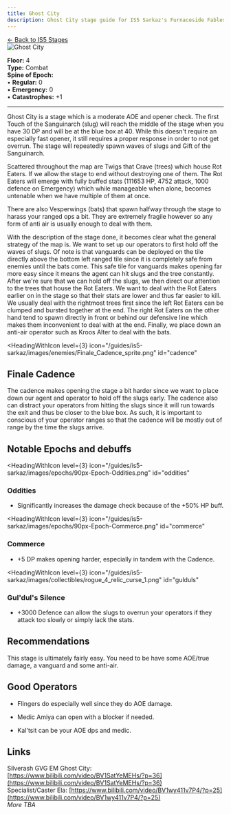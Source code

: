 ```yaml
---
title: Ghost City
description: Ghost City stage guide for IS5 Sarkaz's Furnaceside Fables
---
```


<div class="back-button-container">
  <a href="/is5-sarkaz/stages/" class="back-button">
    <span class="back-arrow">←</span>
    <span class="back-text">Back to IS5 Stages</span>
  </a>
</div>


<img src="/stages/ghost-city.png" alt="Ghost City" />

**Floor:** 4  
**Type:** Combat  
**Spine of Epoch:**<br />
• **Regular:** 0<br />
• **Emergency:** 0<br />
• **Catastrophes:** +1

---


<StrategySection title="Stage Analysis" author="Bait" defaultOpen={true}>

Ghost City is a stage which is a moderate AOE and opener check. The first Touch of the Sanguinarch (slug) will reach the middle of the stage
when you have 30 DP and will be at the blue box at 40. While this doesn't require an especially fast opener, it still requires a proper 
response in order to not get overrun. The stage will repeatedly spawn waves of slugs and Gift of the Sanguinarch.

Scattered throughout the map are Twigs that Crave (trees) which house Rot Eaters. If we allow the stage to end without destroying one of them. The Rot Eaters
will emerge with fully buffed stats (111653 HP, 4752 attack, 1000 defence on Emergency) which while manageable when alone, becomes untenable when we have multiple of them at once.

There are also Vesperwings (bats) that spawn halfway through the stage to harass your ranged ops a bit. They are extremely fragile however so any form
of anti air is usually enough to deal with them.

With the description of the stage done, it becomes clear what the general strategy of the map is. We want to set up our operators to first hold off the waves of slugs.
Of note is that vanguards can be deployed on the tile directly above the bottom left ranged tile since it is completely safe from enemies until the bats come.
This safe tile for vanguards makes opening far more easy since it means the agent can hit slugs and the tree constantly. After we're sure that we
can hold off the slugs, we then direct our attention to the trees that house the Rot Eaters. We want to deal with the Rot Eaters
earlier on in the stage so that their stats are lower and thus far easier to kill. We usually deal with the rightmost trees first since the left Rot Eaters can
be clumped and bursted together at the end. The right Rot Eaters on the other hand tend to spawn directly in front or behind our defensive line which makes them
inconvenient to deal with at the end. Finally, we place down an anti-air operator such as Kroos Alter to deal with the bats.

<HeadingWithIcon
  level={3}
  icon="/guides/is5-sarkaz/images/enemies/Finale_Cadence_sprite.png"
  id="cadence"
>
  ## Finale Cadence
</HeadingWithIcon>

The cadence makes opening the stage a bit harder since we want to place down our agent and operator to hold off the slugs early.
The cadence also can distract your operators from hitting the slugs since it will run towards the exit and thus be closer to the blue box.
As such, it is important to conscious of your operator ranges so that the cadence will be mostly out of range by the time the slugs arrive.

## Notable Epochs and debuffs

<HeadingWithIcon
  level={3}
  icon="/guides/is5-sarkaz/images/epochs/90px-Epoch-Oddities.png"
  id="oddities"
>
  ### Oddities
</HeadingWithIcon>

- Significantly increases the damage check because of the +50% HP buff.

<HeadingWithIcon
  level={3}
  icon="/guides/is5-sarkaz/images/epochs/90px-Epoch-Commerce.png"
  id="commerce"
>
  ### Commerce
</HeadingWithIcon>

- +5 DP makes opening harder, especially in tandem with the Cadence.

<HeadingWithIcon
  level={3}
  icon="/guides/is5-sarkaz/images/collectibles/rogue_4_relic_curse_1.png"
  id="gulduls"
>
  ### Gul'dul's Silence
</HeadingWithIcon>

- +3000 Defence can allow the slugs to overrun your operators if they attack too slowly or simply lack the stats.

## Recommendations

This stage is ultimately fairly easy. You need to be have some AOE/true damage, a vanguard and some anti-air. 

## Good Operators

- Flingers do especially well since they do AOE damage.

- Medic Amiya can open with a blocker if needed.

- Kal'tsit can be your AOE dps and medic.

</StrategySection>

Links
-------------
Silverash GVG EM Ghost City: [https://www.bilibili.com/video/BV1SatYeMEHs/?p=36](https://www.bilibili.com/video/BV1SatYeMEHs/?p=36) <br />
Specialist/Caster Ela: [https://www.bilibili.com/video/BV1wy411v7P4/?p=25](https://www.bilibili.com/video/BV1wy411v7P4/?p=25) <br />
*More TBA*
